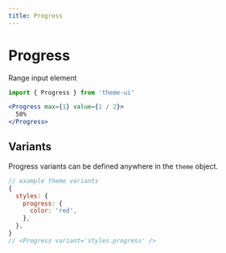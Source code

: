 ```yaml
---
title: Progress
---
```


# Progress

Range input element

```js
import { Progress } from 'theme-ui'
```

```jsx live=true
<Progress max={1} value={1 / 2}>
  50%
</Progress>
```

## Variants

Progress variants can be defined anywhere in the `theme` object.

```js
// example theme variants
{
  styles: {
    progress: {
      color: 'red',
    },
  },
}
// <Progress variant='styles.progress' />
```

